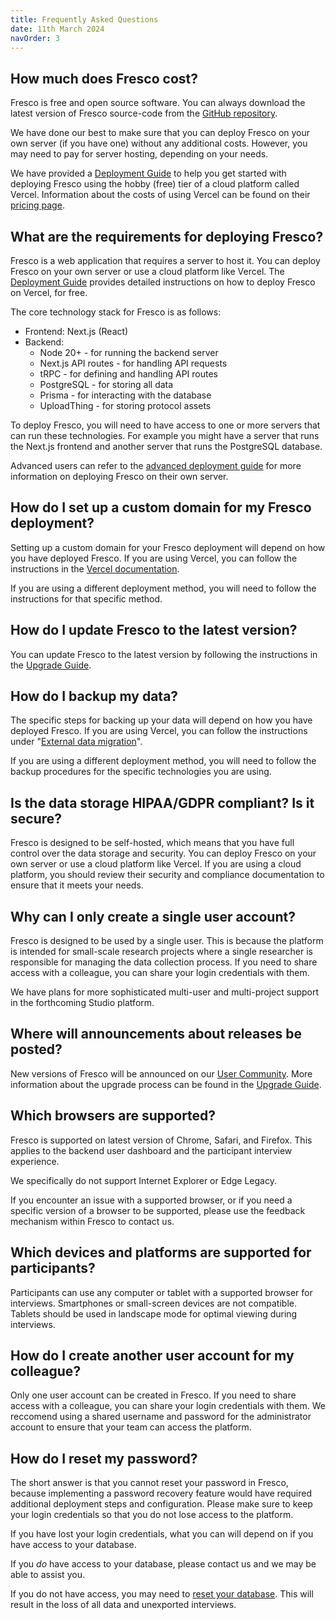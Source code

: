 ```yaml
---
title: Frequently Asked Questions
date: 11th March 2024
navOrder: 3
---
```


## How much does Fresco cost?

Fresco is free and open source software. You can always 
download the latest version of Fresco source-code from the [GitHub repository](https://github.com/complexdatacollective/fresco).

We have done our best to make sure that you can deploy Fresco on your own server (if you have one)
without any additional costs. However, you may need to pay for server hosting, depending on your needs.

We have provided a [Deployment Guide](./deployment) to help you get started with deploying Fresco
using the hobby (free) tier of a cloud platform called Vercel. Information about the costs of using Vercel can be found on their [pricing page](https://vercel.com/pricing).

## What are the requirements for deploying Fresco?

Fresco is a web application that requires a server to host it. You can deploy Fresco on your own server or use a cloud platform like Vercel. The [Deployment Guide](./deployment) provides detailed instructions on how to deploy Fresco on Vercel, for free.

The core technology stack for Fresco is as follows:
  - Frontend: Next.js (React)
  - Backend:
    - Node 20+ - for running the backend server
    - Next.js API routes - for handling API requests
    - tRPC - for defining and handling API routes
    - PostgreSQL - for storing all data
    - Prisma - for interacting with the database
    - UploadThing - for storing protocol assets

To deploy Fresco, you will need to have access to one or more servers that can run these technologies. For example you might have a server that runs the Next.js frontend and another server that runs the PostgreSQL database.

Advanced users can refer to the [advanced deployment guide](./deployment/advanced) for more information on deploying Fresco on their own server.

## How do I set up a custom domain for my Fresco deployment?

Setting up a custom domain for your Fresco deployment will depend on how you have deployed Fresco. If you are using Vercel, you can follow the instructions in the [Vercel documentation](https://vercel.com/guides/how-do-i-add-a-custom-domain-to-my-vercel-project).

If you are using a different deployment method, you will need to follow the instructions for that specific method.

## How do I update Fresco to the latest version?

You can update Fresco to the latest version by following the instructions in the [Upgrade Guide](./deployment/upgrading).

## How do I backup my data?

The specific steps for backing up your data will depend on how you have deployed Fresco. If you are using Vercel, you can follow the instructions under "[External data migration](https://vercel.com/docs/storage/vercel-postgres/faq#external-data-migration)".

If you are using a different deployment method, you will need to follow the backup procedures for the specific technologies you are using.

## Is the data storage HIPAA/GDPR compliant? Is it secure?

Fresco is designed to be self-hosted, which means that you have full control over the data storage and security. You can deploy Fresco on your own server or use a cloud platform like Vercel. If you are using a cloud platform, you should review their security and compliance documentation to ensure that it meets your needs.

## Why can I only create a single user account?

Fresco is designed to be used by a single user. This is because the platform is intended for small-scale research projects where a single researcher is responsible for managing the data collection process. If you need to share access with a colleague, you can share your login credentials with them.

We have plans for more sophisticated multi-user and multi-project support in the forthcoming Studio platform. 

## Where will announcements about releases be posted?

New versions of Fresco will be announced on our <a href="https://community.networkcanvas.com/" target="_blank">User Community</a>. More information about the upgrade process can be found in the [Upgrade Guide](./deployment/upgrading).

## Which browsers are supported?

Fresco is supported on latest version of Chrome, Safari, and Firefox. This applies to the backend user dashboard and the participant interview experience.

We specifically do not support Internet Explorer or Edge Legacy.

If you encounter an issue with a supported browser, or if you need a specific version of a browser to be supported, please use the feedback mechanism within Fresco to contact us.

## Which devices and platforms are supported for participants?

Participants can use any computer or tablet with a supported browser for interviews. Smartphones or small-screen devices are not compatible. Tablets should be used in landscape mode for optimal viewing during interviews.

## How do I create another user account for my colleague?

Only one user account can be created in Fresco. If you need to share access with a colleague, you can share your login credentials with them. We reccomend using a shared username and password for the administrator account to ensure that your team can access the platform.

## How do I reset my password?

The short answer is that you cannot reset your password in Fresco, because implementing a password recovery feature would have required additional deployment steps and configuration. Please make sure to keep your login credentials so that you do not lose access to the platform.

If you have lost your login credentials, what you can will depend on if you have access to your database.

If you _do_ have access to your database, please contact us and we may be able to assist you.

If you do not have access, you may need to [reset your database](/en/fresco/deployment/troubleshooting#instance-expired---reset-your-database). This will result in the loss of all data and unexported interviews.


